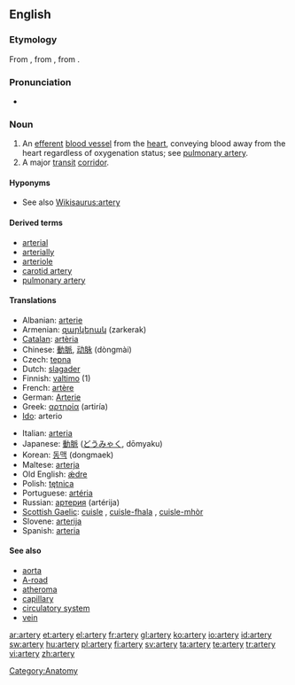 ==English==
{{wikipedia}}

===Etymology===
From {{etyl|fro}} {{term|artaire|lang=fro}}, from {{etyl|la|en}} {{term|arteria|artēria|windpipe, artery|lang=la}}, from {{etyl|grc|en}} {{term|ἀρτηρία||tr=artēria|lang=grc|sc=polytonic}}.

===Pronunciation===
* {{audio|en-us-artery.ogg|Audio (US)}}

===Noun===
{{en-noun|arteries}}

# An [[efferent]] [[blood vessel]] from the [[heart]], conveying blood away from the heart regardless of oxygenation status; see [[pulmonary artery]].
# A major [[transit]] [[corridor]].

====Hyponyms====
* See also [[Wikisaurus:artery]]

====Derived terms====
* [[arterial]]
* [[arterially]]
* [[arteriole]]
* [[carotid artery]]
* [[pulmonary artery]]

====Translations====
{{trans-top|efferent blood vessel from the heart}}
* Albanian: [[arterie]]
* Armenian: [[զարկերակ]] (zarkerak)
* [[Catalan]]: [[artèria]] {{f}}
* Chinese: [[動脈]], [[动脉]] (dòngmài)
* Czech: [[tepna]] {{f}}
* Dutch: [[slagader]] {{m}}
* Finnish: [[valtimo]] (1)
* French: [[artère]] {{f}}
* German: [[Arterie]] {{f}}
* Greek: [[αρτηρία]] (artiría) {{f}}
* [[Ido]]: arterio
{{trans-mid}}
* Italian: [[arteria]] {{f}}
* Japanese: [[動脈]] ([[どうみゃく]], dōmyaku)
* Korean: [[동맥]] (dongmaek)
* Maltese: [[arterja]]
* Old English: [[ǽdre]] {{f}}
* Polish: [[tętnica]] {{f}}
* Portuguese: [[artéria]] {{f}}
* Russian: [[артерия]] (artérija) {{f}}
* [[Scottish Gaelic]]: [[cuisle]] {{f}}, [[cuisle-fhala]] {{f}}, [[cuisle-mhòr]] {{f}}
* Slovene: [[arterija]] {{f}}
* Spanish: [[arteria]] {{f}}
{{trans-bottom}}

====See also====
* [[aorta]]
* [[A-road]]
* [[atheroma]]
* [[capillary]]
* [[circulatory system]]
* [[vein]]

[[Category:Anatomy]]

[[ar:artery]]
[[et:artery]]
[[el:artery]]
[[fr:artery]]
[[gl:artery]]
[[ko:artery]]
[[io:artery]]
[[id:artery]]
[[sw:artery]]
[[hu:artery]]
[[pl:artery]]
[[fi:artery]]
[[sv:artery]]
[[ta:artery]]
[[te:artery]]
[[tr:artery]]
[[vi:artery]]
[[zh:artery]]